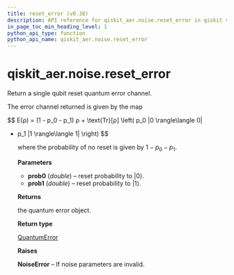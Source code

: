 ```yaml
---
title: reset_error (v0.38)
description: API reference for qiskit_aer.noise.reset_error in qiskit v0.38
in_page_toc_min_heading_level: 1
python_api_type: function
python_api_name: qiskit_aer.noise.reset_error
---
```


<span id="qiskit-aer-noise-reset-error" />

# qiskit\_aer.noise.reset\_error

<Function id="qiskit_aer.noise.reset_error" isDedicatedPage={true} github="https://github.com/qiskit/qiskit-aer/tree/stable/0.11/qiskit_aer/noise/errors/standard_errors.py" signature="reset_error(prob0, prob1=0)">
  Return a single qubit reset quantum error channel.

  The error channel returned is given by the map

$$
E(ρ) = (1 - p_0 - p_1) ρ + \text{Tr}[ρ] \left(
p_0 |0 \rangle\langle 0|
+ p_1 |1 \rangle\langle 1| \right)
$$

  where the probability of no reset is given by $1 - p_0 - p_1$.

  **Parameters**

  *   **prob0** (*double*) – reset probability to $|0\rangle$.
  *   **prob1** (*double*) – reset probability to $|1\rangle$.

  **Returns**

  the quantum error object.

  **Return type**

  [QuantumError](qiskit_aer.noise.QuantumError "qiskit_aer.noise.QuantumError")

  **Raises**

  **NoiseError** – If noise parameters are invalid.
</Function>

